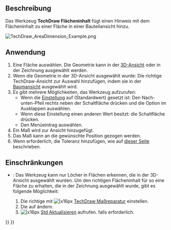 <languages/>

{{Docnav/de
|[[TechDraw_3PtAngleDimension/de|Winkelmaß3Punkte]]
|[[TechDraw_ExtensionCreateLengthArc/de|ErgänzungBogenmaß]]
|[[TechDraw_Workbench/de|TechDraw]]
|IconL=TechDraw_3PtAngleDimension.svg
|IconR=TechDraw_ExtensionCreateLengthArc.svg
|IconC=Workbench_TechDraw.svg
}}

{{GuiCommand/de
|Name=TechDraw AreaDimension
|Name/de=TechDraw Flächeninhalt
|MenuLocation=TechDraw → Maßeinträge → Flächeninhalt einfügen
|Workbenches=[[TechDraw_Workbench/de|TechDraw]]
|Version=1.0
|SeeAlso=[[TechDraw_ExtensionAreaAnnotation/de|TechDraw ErgänzungFlächenangabe]]
}}

<span id="Description"></span>
==Beschreibung==

Das Werkzeug '''TechDraw Flächeninhalt''' fügt einen Hinweis mit dem Flächeninhalt zu einer Fläche in einer Bauteilansicht hinzu.

[[Image:TechDraw_AreaDimension_Example.png]]
{{Caption|Flächenangabe einer Fläche mit einem Loch. Siehe [[#Einschränkungen|Einschränkungen]].}}

<span id="Usage"></span>
==Anwendung==

# Eine Fläche auswählen. Die Geometrie kann in der [[3D_View/de|3D-Ansicht]] oder in der Zeichnung ausgewählt werden.
# Wenn die Geometrie in der 3D-Ansicht ausgewählt wurde: Die richtige TechDraw-Ansicht zur Auswahl hinzufügen, indem sie in der [[Tree_View/de|Baumansicht]] ausgewählt wird.
# Es gibt mehrere Möglichkeiten, das Werkzeug aufzurufen:
#* Wenn die [[TechDraw_Preferences/de#Maßeinträge|Einstellung]] {{MenuCommand|Maß-Werkzeuge}} auf {{Value|Einzelnes Werkzeug}} (Standardwert) gesetzt ist: Den Nach-unten-Pfeil rechts neben der Schaltfläche {{Button|[[Image:TechDraw_Dimension.svg||x16px]][[Image:Toolbar_flyout_arrow.svg|x16px]]}} drücken und die Option {{MenuCommand|[[Image:TechDraw_AreaDimension.svg|16px]] Flächeninhalt einfügen}} im Ausklappen auswählen.
#* Wenn diese Einstellung einen anderen Wert besitzt: die Schaltfläche {{Button|[[Image:TechDraw_AreaDimension.svg|16px]] [[TechDraw_AreaDimension/de|Flächeninhalt einfügen]]}} drücken.
#* Den Menüeintrag {{MenuCommand|TechDraw → Maßeinträge → [[Image:TechDraw_AreaDimension.svg|16px]] Flächeninhalt einfügen}} auswählen.
# Ein Maß wird zur Ansicht hinzugefügt.
# Das Maß kann an die gewünschte Position gezogen werden.
# Wenn erforderlich, die Toleranz hinzufügen, wie auf [[TechDraw_Geometric_dimensioning_and_tolerancing/de#Toleranzen|dieser Seite]] beschrieben.

<span id="Limitations"></span>
==Einschränkungen==

* {{VersionMinus/de|1.0}}: Das Werkzeug kann nur Löcher in Flächen erkennen, die in der 3D-Ansicht ausgewählt wurden. Um den richtigen Flächeninhalt für so eine Fläche zu erhalten, die in der Zeichnung ausgewählt wurde, gibt es folgende Möglichkeit:
*# Die richtige {{PropertyData/de|References 3D}} mit [[Image:TechDraw_DimensionRepair.svg||x16px]] [[TechDraw_DimensionRepair/de|TechDraw Maßreparatur]] einstellen.
*# Die {{PropertyData/de|Measure Type}} auf {{Value|True}} ändern.
*# [[Image:Std_Refresh.svg||x16px]] [[Std_Refresh/de|Std Aktualisieren]] aufrufen. falls erforderlich.


{{Docnav/de
|[[TechDraw_3PtAngleDimension/de|Winkelmaß3Punkte]]
|[[TechDraw_ExtensionCreateLengthArc/de|ErgänzungBogenmaß]]
|[[TechDraw_Workbench/de|TechDraw]]
|IconL=TechDraw_3PtAngleDimension.svg
|IconR=TechDraw_ExtensionCreateLengthArc.svg
|IconC=Workbench_TechDraw.svg
}}

{{TechDraw_Tools_navi{{#translation:}}}}
{{Userdocnavi{{#translation:}}}}